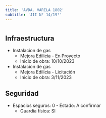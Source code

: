 ```yaml
---
title: 'AVDA. VARELA 1802'
subtitle: 'JII N° 14/19°'
---
```


#
## Infraestructura

* Instalacion de gas 
    + Mejora Edilicia - En Proyecto 
    + Inicio de obra: 10/10/2023 


* Instalacion de gas 
    + Mejora Edilicia - Licitación 
    + Inicio de obra: 3/11/2023 






## Seguridad

*  Espacios seguros: 0 - Estado: A confirmar 
    + Guardia física: SI



